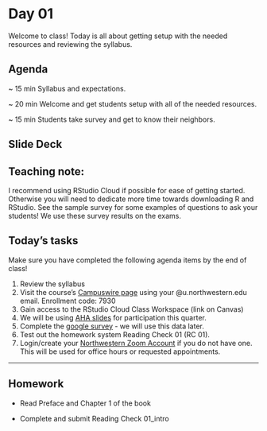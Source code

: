 # Day 01 {.unnumbered}

Welcome to class! Today is all about getting setup with the needed resources and reviewing the syllabus.

::: {.callout-note icon="false"}
## Agenda

\~ 15 min <span class="tab"> Syllabus and expectations.

\~ 20 min <span class="tab"> Welcome and get students setup with all of the needed resources.

\~ 15 min <span class="tab"> Students take survey and get to know their neighbors.
:::

## Slide Deck

::: {.callout-important icon="false"}
## Teaching note:

I recommend using RStudio Cloud if possible for ease of getting started. Otherwise you will need to dedicate more time towards downloading R and RStudio. See the sample survey for some examples of questions to ask your students! We use these survey results on the exams.
:::

## Today's tasks

Make sure you have completed the following agenda items by the end of class!

1.  Review the syllabus
2.  Visit the course's [Campuswire page](https://campuswire.com/p/G88B46A25) using your \@u.northwestern.edu email. Enrollment code: 7930
3.  Gain access to the RStudio Cloud Class Workspace (link on Canvas)
4.  We will be using [AHA slides](https://ahaslides.com/202PART1) for participation this quarter.
5.  Complete the [google survey](https://docs.google.com/forms/d/e/1FAIpQLSfdKddsg7CoaY7WwM2gc9iiUKr8mtSRbKQ8oLAgD9cv0ugJRw/viewform?usp=sf_link) - we will use this data later.
6.  Test out the homework system Reading Check 01 (RC 01).
7.  Login/create your [Northwestern Zoom Account](https://northwestern.zoom.us/) if you do not have one. This will be used for office hours or requested appointments.

***

## Homework

-   Read Preface and Chapter 1 of the book

-   Complete and submit Reading Check 01_intro
